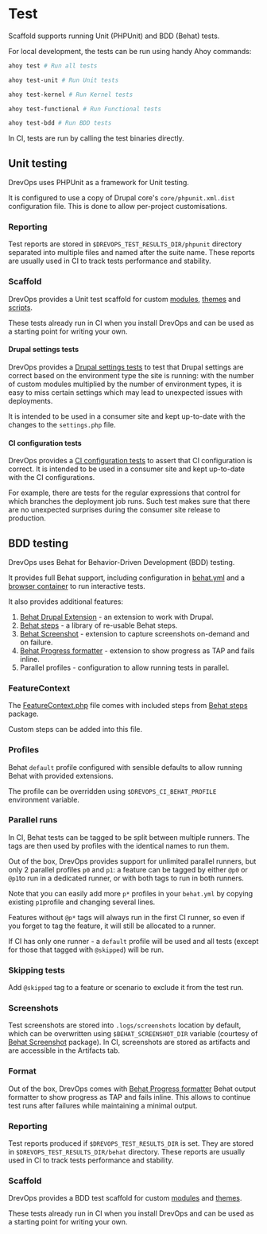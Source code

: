 # Test

Scaffold supports running Unit (PHPUnit) and BDD (Behat) tests.

For local development, the tests can be run using handy Ahoy commands:

```bash
ahoy test # Run all tests

ahoy test-unit # Run Unit tests

ahoy test-kernel # Run Kernel tests

ahoy test-functional # Run Functional tests

ahoy test-bdd # Run BDD tests
```

In CI, tests are run by calling the test binaries directly.

## Unit testing

DrevOps uses PHPUnit as a framework for Unit testing.

It is configured to use a copy of Drupal core's `core/phpunit.xml.dist`
configuration file. This is done to allow per-project customisations.

### Reporting

Test reports are stored in `$DREVOPS_TEST_RESULTS_DIR/phpunit` directory
separated into multiple files and named after the suite name.
These reports are usually used in CI to track tests performance and stability.

### Scaffold

DrevOps provides a Unit test scaffold for custom [modules](https://github.com/drevops/scaffold/blob/develop/web/modules/custom/ys_core/tests/src),
[themes](https://github.com/drevops/scaffold/blob/develop/web/themes/custom/your_site_theme/tests/src) and
[scripts](https://github.com/drevops/scaffold/blob/develop/tests/phpunit).

These tests already run in CI when you install DrevOps and can be used as a
starting point for writing your own.

#### Drupal settings tests

DrevOps provides a [Drupal settings tests](https://github.com/drevops/scaffold/blob/develop/tests/phpunit/DrupalSettingsTest.php)
to test that Drupal settings are correct based on the environment type the site
is running: with the number of custom modules multiplied by the number of
environment types, it is easy to miss certain settings which may lead to
unexpected issues with deployments.

It is intended to be used in a consumer site and kept up-to-date with the
changes to the `settings.php` file.

#### CI configuration tests

DrevOps provides a [CI configuration tests](https://github.com/drevops/scaffold/blob/develop/tests/phpunit/CircleCiConfigTest.php)
to assert that CI configuration is correct. It is intended to be used in a consumer
site and kept up-to-date with the CI configurations.

For example, there are tests for the regular expressions that control for which
branches the deployment job runs. Such test makes sure that there are no
unexpected surprises during the consumer site release to production.

## BDD testing

DrevOps uses Behat for Behavior-Driven Development (BDD) testing.

It provides full Behat support, including configuration in [behat.yml](https://github.com/drevops/scaffold/blob/develop/behat.yml)
and a [browser container](https://github.com/drevops/scaffold/blob/develop/docker-compose.yml) to run interactive tests.

It also provides additional features:

1. [Behat Drupal Extension](https://github.com/drupalprojects/drupalextension) - an extension to work with Drupal.
2. [Behat steps](https://github.com/drevops/behat-steps) - a library of re-usable Behat steps.
2. [Behat Screenshot](https://github.com/drevops/behat-screenshot) - extension to capture screenshots on-demand and on failure.
3. [Behat Progress formatter](https://github.com/drevops/behat-format-progress-fail) - extension to show progress as TAP and fails inline.
4. Parallel profiles - configuration to allow running tests in parallel.

### FeatureContext

The [FeatureContext.php](https://github.com/drevops/scaffold/blob/develop/tests/behat/bootstrap/FeatureContext.php) file comes with
included steps from [Behat steps](https://github.com/drevops/behat-steps) package.

Custom steps can be added into this file.

### Profiles

Behat `default` profile configured with sensible defaults to allow running Behat
with provided extensions.

The profile can be overridden using `$DREVOPS_CI_BEHAT_PROFILE` environment
variable.

### Parallel runs

In CI, Behat tests can be tagged to be split between multiple runners. The tags
are then used by profiles with the identical names to run them.

Out of the box, DrevOps provides support for unlimited parallel runners, but
only 2 parallel profiles `p0` and `p1`: a feature can be tagged by either `@p0`
or `@p1`to run in a dedicated runner, or with both tags to run in both runners.

Note that you can easily add more `p*` profiles in your `behat.yml` by copying
existing `p1`profile and changing several lines.

Features without `@p*` tags will always run in the first CI runner, so even
if you forget to tag the feature, it will still be allocated to a runner.

If CI has only one runner - a `default` profile will be used and all tests
(except for those that tagged with `@skipped`) will be run.

### Skipping tests

Add `@skipped` tag to a feature or scenario to exclude it from the test run.

### Screenshots

Test screenshots are stored into `.logs/screenshots` location by default,
which can be overwritten using `$BEHAT_SCREENSHOT_DIR` variable (courtesy of
[Behat Screenshot](https://github.com/drevops/behat-screenshot) package). In CI, screenshots are stored as artifacts
and are accessible in the Artifacts tab.

### Format

Out of the box, DrevOps comes with [Behat Progress formatter](https://github.com/drevops/behat-format-progress-fail)
Behat output formatter to show progress as TAP and fails inline. This allows to
continue test runs after failures while maintaining a minimal output.

### Reporting

Test reports produced if `$DREVOPS_TEST_RESULTS_DIR` is set. They are stored in
`$DREVOPS_TEST_RESULTS_DIR/behat` directory. These reports are usually used in
CI to track tests performance and stability.

### Scaffold

DrevOps provides a BDD test scaffold for custom [modules](https://github.com/drevops/scaffold/blob/develop/web/modules/custom/ys_core/tests/src)
and [themes](https://github.com/drevops/scaffold/blob/develop/web/themes/custom/your_site_theme/tests/src).

These tests already run in CI when you install DrevOps and can be used as a
starting point for writing your own.
